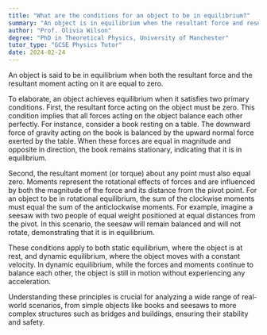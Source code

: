 ```yaml
---
title: "What are the conditions for an object to be in equilibrium?"
summary: "An object is in equilibrium when the resultant force and resultant moment acting on it are both zero."
author: "Prof. Olivia Wilson"
degree: "PhD in Theoretical Physics, University of Manchester"
tutor_type: "GCSE Physics Tutor"
date: 2024-02-24
---
```


An object is said to be in equilibrium when both the resultant force and the resultant moment acting on it are equal to zero.

To elaborate, an object achieves equilibrium when it satisfies two primary conditions. First, the resultant force acting on the object must be zero. This condition implies that all forces acting on the object balance each other perfectly. For instance, consider a book resting on a table. The downward force of gravity acting on the book is balanced by the upward normal force exerted by the table. When these forces are equal in magnitude and opposite in direction, the book remains stationary, indicating that it is in equilibrium.

Second, the resultant moment (or torque) about any point must also equal zero. Moments represent the rotational effects of forces and are influenced by both the magnitude of the force and its distance from the pivot point. For an object to be in rotational equilibrium, the sum of the clockwise moments must equal the sum of the anticlockwise moments. For example, imagine a seesaw with two people of equal weight positioned at equal distances from the pivot. In this scenario, the seesaw will remain balanced and will not rotate, demonstrating that it is in equilibrium.

These conditions apply to both static equilibrium, where the object is at rest, and dynamic equilibrium, where the object moves with a constant velocity. In dynamic equilibrium, while the forces and moments continue to balance each other, the object is still in motion without experiencing any acceleration.

Understanding these principles is crucial for analyzing a wide range of real-world scenarios, from simple objects like books and seesaws to more complex structures such as bridges and buildings, ensuring their stability and safety.
    